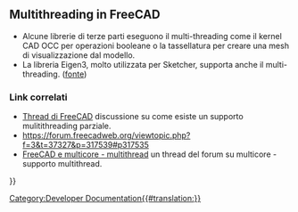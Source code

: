 <languages/>

{{VeryImportantMessage|Questo è un argomento che deve essere ampliato.}}

== Multithreading in FreeCAD ==

* Alcune librerie di terze parti eseguono il multi-threading come il kernel CAD OCC per operazioni booleane o la tassellatura per creare una mesh di visualizzazione dal modello.
* La libreria Eigen3, molto utilizzata per Sketcher, supporta anche il multi-threading. ([https://forum.freecadweb.org/viewtopic.php?f=3&t=37327&p=317539#p317535 fonte])

<span id="Related_links"></span>
=== Link correlati ===

* [https://forum.freecadweb.org/viewtopic.php?f=4&t=17501&p=173095 Thread di FreeCAD] discussione su come esiste un supporto mulitithreading parziale.
* https://forum.freecadweb.org/viewtopic.php?f=3&t=37327&p=317539#p317535
* [https://forum.freecadweb.org/viewtopic.php?f=8&t=37398 FreeCAD e multicore - multithread] un thread del forum su multicore - supporto multithread.


{{Powerdocnavi{{#translation:}}}}
[[Category:Developer Documentation{{#translation:}}]]